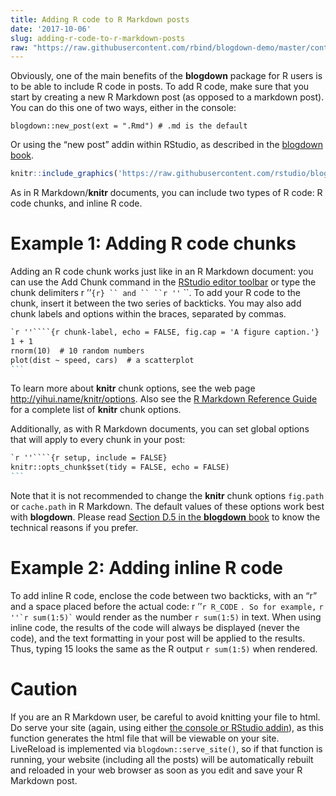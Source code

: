 ```yaml
---
title: Adding R code to R Markdown posts
date: '2017-10-06'
slug: adding-r-code-to-r-markdown-posts
raw: "https://raw.githubusercontent.com/rbind/blogdown-demo/master/content/post/2017-10-06-adding-r-code-to-r-markdown-posts.Rmd"
---
```


Obviously, one of the main benefits of the **blogdown** package for R users is to be able to include R code in posts. To add R code, make sure that you start by creating a new R Markdown post (as opposed to a markdown post). You can do this one of two ways, either in the console:

```
blogdown::new_post(ext = ".Rmd") # .md is the default
```

Or using the "new post" addin within RStudio, as described in the [blogdown book](https://bookdown.org/yihui/blogdown/rstudio-ide.html).

```r
knitr::include_graphics('https://raw.githubusercontent.com/rstudio/blogdown/master/docs/images/new-post.png')
```


As in R Markdown/**knitr** documents, you can include two types of R code: R code chunks, and inline R code.

# Example 1: Adding R code chunks

Adding an R code chunk works just like in an R Markdown document: you can use the Add Chunk command in the [RStudio editor toolbar](http://rmarkdown.rstudio.com/lesson-3.html) or type the chunk delimiters `` ``r ''```{r} `` and `` ``r ''``` ``. To add your R code to the chunk, insert it between the two series of backticks. You may also add chunk labels and options within the braces, separated by commas. 

````markdown
`r ''````{r chunk-label, echo = FALSE, fig.cap = 'A figure caption.'}
1 + 1
rnorm(10)  # 10 random numbers
plot(dist ~ speed, cars)  # a scatterplot
```
````

To learn more about **knitr** chunk options, see the web page <http://yihui.name/knitr/options>. Also see the [R Markdown Reference Guide](https://www.rstudio.com/wp-content/uploads/2015/03/rmarkdown-reference.pdf) for a complete list of **knitr** chunk options.

Additionally, as with R Markdown documents, you can set global options that will apply to every chunk in your post:

````markdown
`r ''````{r setup, include = FALSE}
knitr::opts_chunk$set(tidy = FALSE, echo = FALSE)
```
````

Note that it is not recommended to change the **knitr** chunk options `fig.path` or `cache.path` in R Markdown. The default values of these options work best with **blogdown**. Please read [Section D.5 in the **blogdown** book](https://bookdown.org/yihui/blogdown/dep-path.html#dep-path) to know the technical reasons if you prefer.

# Example 2: Adding inline R code

To add inline R code, enclose the code between two backticks, with an "r" and a space placed before the actual code: `` ``r ''`r R_CODE` ``. So for example, `` ``r ''`r sum(1:5)` `` would render as the number `r sum(1:5)` in text. When using inline code, the results of the code will always be displayed (never the code), and the text formatting in your post will be applied to the results. Thus, typing 15 looks the same as the R output `r sum(1:5)` when rendered.

# Caution

If you are an R Markdown user, be careful to avoid knitting your file to html. Do serve your site (again, using either [the console or RStudio addin](https://bookdown.org/yihui/blogdown/rstudio-ide.html)), as this function generates the html file that will be viewable on your site. LiveReload is implemented via `blogdown::serve_site()`, so if that function is running, your website (including all the posts) will be automatically rebuilt and reloaded in your web browser as soon as you edit and save your R Markdown post.



